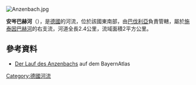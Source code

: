 [[Image:Anzenbach.jpg|right]]
{{Coord|47|42|25.37|N|11|28|6.49|E|display=title}}

'''安岑巴赫河'''（{{lang-de|Anzenbach}}），是[[德國|德國]]的河流，位於該國東南部，由[[巴伐利亞|巴伐利亞]]負責管轄，屬於[[施泰因巴赫河_(洛伊薩赫河支流)|施泰因巴赫河]]的右支流，河道全長2.4公里，流域面積2平方公里。

==參考資料==
* [http://geoportal.bayern.de/bayernatlas/?X=5286401.37&Y=4460861.57&zoom=11&lang=de&topic=ba&bgLayer=tk&catalogNodes=122 Der Lauf des Anzenbachs] {{Wayback|url=http://geoportal.bayern.de/bayernatlas/?X=5286401.37&Y=4460861.57&zoom=11&lang=de&topic=ba&bgLayer=tk&catalogNodes=122 |date=20160304123003 }} auf dem BayernAtlas

{{Germany-geo-stub}}
[[Category:德國河流|Category:德國河流]]